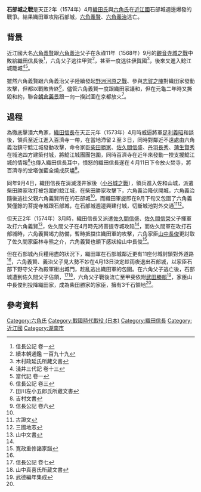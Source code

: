 {{Infobox Military Conflict|
|conflict= 石部城之戰
|partof= [[戰國_(日本)|戰國時代]]
|date= 天正2年（1574年）4月
|place= [[近江國|近江國]]石部城（現[[滋賀縣|滋賀縣]]石部町）
|result= 織田軍勝利
|combatant1= 織田軍[[Image:Oda_emblem.svg|15px]]
|combatant2= 六角軍
|commander1= [[佐久間信盛|佐久間信盛]]
|commander2= [[六角義賢|六角義賢]]<br />[[六角義治|六角義治]]
|strength1=不明
|strength2=不明
|casualties1=不明
|casualties2=不明
}}
'''石部城之戰'''是天正2年（1574年）4月[[織田氏|織田氏]]與[[六角氏|六角氏]]在[[近江國|近江國]]石部城週邊爆發的戰爭。結果織田軍攻陷石部城，[[六角義賢|六角義賢]]、[[六角義治|六角義治]]逃亡。
==背景==
近江國大名[[六角義賢|六角義賢]]跟[[六角義治|六角義治]]父子在永祿11年（1568年）9月的[[觀音寺城之戰|觀音寺城之戰]]中敗給[[織田信長|織田信長]]後<ref>信長公記 卷一</ref>，六角父子逃往甲賀<ref>續本朝通鑑 一百九十九</ref>，甚至一度逃往[[伊賀國|伊賀國]]<ref>木村政延氏所藏文書</ref>，後來又進入鯰江城籠城<ref>淺井三代記 卷十三</ref><ref>當代記 卷一</ref>。

雖然六角義賢跟六角義治父子陸續發起[[野洲河原之戰|野洲河原之戰]]、參與[[志賀之陣|志賀之陣]]對織田家發動攻擊，但都以戰敗告終<ref>信長公記 卷三</ref>，儘管六角義賢一度跟織田家議和，但在元龜二年時又撕毀和約，聯合[[朝倉義景|朝倉義景]]跟一向一揆試圖在京都放火<ref>田川左小五郎氏所蔵文書</ref>。
==過程==
為徹底擊潰六角家，[[織田信長|織田信長]]在天正元年（1573年）4月時威逼將軍[[足利義昭|足利義昭]]和談後，領兵至近江進入百濟寺一帶，在當地滯留２至３日，同時對鄰近不遠處由六角義治鎮守鯰江城發動攻擊，命令家臣[[柴田勝家|柴田勝家]]、[[佐久間信盛|佐久間信盛]]、[[丹羽長秀|丹羽長秀]]、[[蒲生賢秀|蒲生賢秀]]在城池四方建築付城，將鯰江城團團包圍，同時百濟寺在近年來發動一揆支援鯰江城的情報<ref>吉村文書</ref>也傳入織田信長耳中，憤怒的織田信長遂在４月11日下令放火焚寺，將百濟寺的堂塔伽藍全燒成灰燼<ref name="#1">信長公記 卷六</ref>。

同年9月4日，織田信長在消滅淺井家後（[[小谷城之戰|小谷城之戰]]），領兵進入佐和山城，派遣柴田勝家攻打被包圍的鯰江城，在柴田勝家攻擊下，六角義治降伏開城，六角義治隨後逃往父親六角義賢所在的石部城<ref name="#1"/>。而織田軍旋即在9月下旬又包圍了六角義賢僅餘的菩提寺城跟石部城，在石部城週邊興建付城，切斷城池對外交通<ref name="#2">古證文</ref><ref>三國地志</ref>。

但天正2年（1574年）3月時，織田信長又派遣[[佐久間信盛|佐久間信盛]]、[[佐久間信榮|佐久間信榮]]父子揮軍攻打六角義賢<ref>山中文書</ref>，佐久間父子在4月時先將菩提寺城攻陷<ref name="#2"/>，而佐久間軍在攻打石部城時，六角義賢竭力防備，暫時抵擋住織田軍的攻擊，六角家臣[[山中長俊|山中長俊]]更討取了佐久間家臣林寺熊之介，六角義賢也頒下感狀給山中長俊<ref name="#3">寬政重修諸家譜</ref>。

但在石部城內兵糧用盡的狀況下，織田軍在石部城鄰近更有11座付城封鎖對外道路<ref name="#3"/>，六角義賢、義治父子見大勢不妙在4月13日決定趁雨夜退出石部城，以家臣石部下野守父子為殿軍衝出城門，趁亂逃出織田軍的包圍。在六角父子逃亡後，石部城遭到佐久間父子佔領，<ref>信長公記 卷七</ref><ref>山中真喜氏所蔵文書</ref>，六角父子戰後流亡至甲斐依附[[武田勝賴|武田勝賴]]<ref>武德編年集成</ref>，家臣山中長俊則投降織田家，成為柴田勝家的家臣，擁有3千石領地<ref name="#3"/>。

==參考資料==
{{reflist}}

[[Category:六角氏|Category:六角氏]]
[[Category:戰國時代戰役_(日本)|Category:戰國時代戰役 (日本)]]
[[Category:織田信長|Category:織田信長]]
[[Category:近江國|Category:近江國]]
[[Category:湖南市|Category:湖南市]]